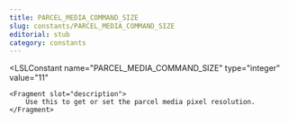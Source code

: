 ```yaml
---
title: PARCEL_MEDIA_COMMAND_SIZE
slug: constants/PARCEL_MEDIA_COMMAND_SIZE
editorial: stub
category: constants
---
```


<LSLConstant
	name="PARCEL_MEDIA_COMMAND_SIZE"
	type="integer"
	value="11"
>
	<Fragment slot="description">
		Use this to get or set the parcel media pixel resolution.
	</Fragment>
</LSLConstant>
